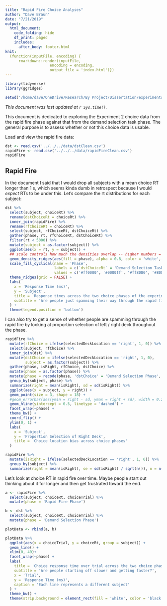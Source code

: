 ```yaml
---
title: "Rapid Fire Choice Analyses"
author: "Dave Braun"
date: "7/21/2019"
output: 
  html_document:
    code_folding: hide
    df_print: paged
    includes:
      after_body: footer.html
knit:
  (function(inputFile, encoding) {
      rmarkdown::render(inputFile,
                    encoding = encoding,
                    output_file = 'index.html')})
---
```

```r
library(tidyverse)
library(ggridges)
```
```r
setwd('/home/dave/OneDrive/Research/By Project/Dissertation/experiments/analysis/exp2/scripts/exploratory/rapidFire/')
```


*This document was last updated at `r Sys.time()`.*

This document is dedicated to exploring the Experiment 2 choice data from the rapid fire phase against that from the demand selection task phase. The general purpose is to assess whether or not this choice data is usable.  

Load and view the rapid fire data:

```r
dst <- read.csv('../../../data/dstClean.csv')
rapidFire <- read.csv('../../../data/rapidFireClean.csv')
rapidFire
```


## Rapid Fire

In the document I said that I would drop all subjects with a mean choice RT longer than 1 s, which seems kinda dumb in retrospect because I would *expect* RTs to be under this. Let's compare the rt distributions for each subject:

```r
dst %>% 
  select(subject, choiceRt) %>% 
  rename(dstChoiceRt = choiceRt) %>% 
  inner_join(rapidFire) %>% 
  rename(rfChoiceRt = choiceRt) %>% 
  select(subject, rfChoiceRt, dstChoiceRt) %>% 
  gather(phase, rt, rfChoiceRt, dstChoiceRt) %>% 
  filter(rt < 5000) %>% 
  mutate(subject = as.factor(subject)) %>% 
  ggplot(aes(x = rt, y = subject)) + 
  ## scale controls how much the densities overlap -- higher numbers = more overlap
  geom_density_ridges(aes(fill = phase), alpha = 0.8, color = 'white', scale = 1.3) +
  scale_fill_cyclical(name = 'Phase',  
                      labels = c(`dstChoiceRt` = 'Demand Selection Task', `rfChoiceRt` = 'Rapid Fire'), 
                      values = c('#ff0000', '#0000ff', '#ff8080', '#8080ff'), guide = 'legend') + 
  theme_ridges(grid = FALSE) +
  labs(
    x = 'Response Time (ms)',
    y = 'Subject',
    title = 'Response times across the two choice phases of the experiment',
    subtitle = 'Are people just spamming their way through the rapid fire choices?'
  ) +
  theme(legend.position = 'bottom')
```

I can also try to get a sense of whether people are spamming through the rapid fire by looking at proportion selection of left / right deck throughout the phase.

```r
rapidFire %>% 
  mutate(rfChoice = ifelse(selectedDeckLocation == 'right', 1, 0)) %>% 
  select(subject, rfChoice) %>% 
  inner_join(dst) %>% 
  mutate(dstChoice = ifelse(selectedDeckLocation == 'right', 1, 0),
         subject = as.factor(subject)) %>% 
  gather(phase, isRight, rfChoice, dstChoice) %>% 
  mutate(phase = as.factor(phase)) %>% 
  mutate(phase = recode(phase, 'dstChoice' = 'Demand Selection Phase', 'rfChoice' = 'Rapid Fire Phase')) %>% 
  group_by(subject, phase) %>% 
  summarize(right = mean(isRight), sd = sd(isRight)) %>% 
  ggplot(aes(x = subject, y = right)) + 
  geom_point(size = 3, shape = 18) +
  #geom_errorbar(aes(ymin = right - sd, ymax = right + sd), width = 0.2) + 
  geom_hline(yintercept = 0.5, linetype = 'dashed') + 
  facet_wrap(~phase) +
  theme_bw() + 
  coord_flip() +
  ylim(0, 1) +
  labs(
    x = 'Subject',
    y = 'Proportion Selection of Right Deck',
    title = 'Choice location bias across choice phases'
  )
```

```r
rapidFire %>% 
  mutate(isRight = ifelse(selectedDeckLocation == 'right', 1, 0)) %>% 
  group_by(subject) %>% 
  summarize(right = mean(isRight), se = sd(isRight) / sqrt(n()), n = n())
```


Let's look at choice RT in rapid fire over time. Maybe people start out thinking about it for longer and then get frustrated toward the end.

```r
a <- rapidFire %>% 
  select(subject, choiceRt, choiceTrial) %>% 
  mutate(phase = 'Rapid Fire Phase')

b <- dst %>% 
  select(subject, choiceRt, choiceTrial) %>% 
  mutate(phase = 'Demand Selection Phase')

plotData <- rbind(a, b)

plotData %>% 
  ggplot(aes(x = choiceTrial, y = choiceRt, group = subject)) +
  geom_line() +
  xlim(0, 40)+
  facet_wrap(~phase) +
  labs(
    title = 'Choice response time over trial across the two choice phases',
    subtitle = 'Are people starting off slower and getting faster?',
    x = 'Trial',
    y = 'Response Time (ms)',
    caption = 'Each line represents a different subject'
  ) +
  theme_bw() +
  theme(strip.background = element_rect(fill = 'white', color = 'black'))
```






























